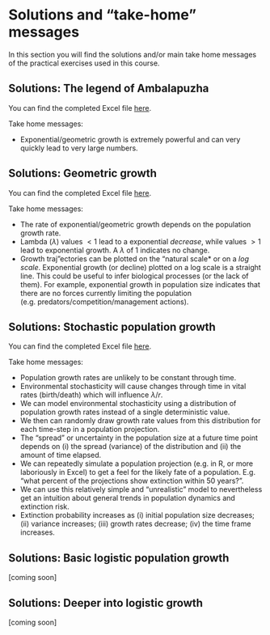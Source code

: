 # Solutions and "take-home" messages

In this section you will find the solutions and/or main take home messages of the practical exercises used in this course.

## Solutions: The legend of Ambalapuzha

You can find the completed Excel file [here](https://www.dropbox.com/s/ybe5qhmfltuhoyv/RiceOnAChessboard_completed.xlsx?dl=1).

Take home messages:

* Exponential/geometric growth is extremely powerful and can very quickly lead to very large numbers.


## Solutions: Geometric growth

You can find the completed Excel file [here](chttps://www.dropbox.com/s/sfxu1lbrxyqt462/GeometricGrowth%20-%20complete.xlsx?dl=1). 

Take home messages:

* The rate of exponential/geometric growth depends on the population growth rate.
* Lambda ($\lambda$) values $<1$ lead to a exponential *decrease*, while values $>1$ lead to exponential growth. A $\lambda$ of 1 indicates no change.
* Growth traj"ectories can be plotted on the "natural scale* or on a *log scale*. Exponential growth (or decline) plotted on a log scale is a straight line. This could be useful to infer biological processes (or the lack of them). For example, exponential growth in population size indicates that there are no forces currently limiting the population (e.g. predators/competition/management actions).

## Solutions: Stochastic population growth

You can find the completed Excel file [here](https://www.dropbox.com/s/baao06vi0c0quns/StochasticPopulationGrowth-complete.xlsx?dl=1).

Take home messages:

* Population growth rates are unlikely to be constant through time.
* Environmental stochasticity will cause changes through time in vital rates (birth/death) which will influence $\lambda$/$r$.
* We can model environmental stochasticity using a distribution of population growth rates instead of a single deterministic value.
* We then can randomly draw growth rate values from this distribution for each time-step in a population projection.
* The "spread" or uncertainty in the population size at a future time point depends on (i) the spread (variance) of the distribution and (ii) the amount of time elapsed. 
* We can repeatedly simulate a population projection (e.g. in R, or more laboriously in Excel) to get a feel for the likely fate of a population. E.g. "what percent of the projections show extinction within 50 years?".
* We can use this relatively simple and "unrealistic" model to nevertheless get an intuition about general trends in population dynamics and extinction risk.
* Extinction probability increases as (i) initial population size decreases; (ii) variance increases; (iii) growth rates decrease; (iv) the time frame increases.

## Solutions: Basic logistic population growth

[coming soon]

## Solutions: Deeper into logistic growth

[coming soon]
